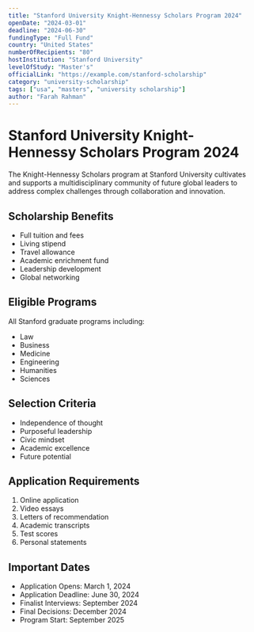 ```yaml
---
title: "Stanford University Knight-Hennessy Scholars Program 2024"
openDate: "2024-03-01"
deadline: "2024-06-30"
fundingType: "Full Fund"
country: "United States"
numberOfRecipients: "80"
hostInstitution: "Stanford University"
levelOfStudy: "Master's"
officialLink: "https://example.com/stanford-scholarship"
category: "university-scholarship"
tags: ["usa", "masters", "university scholarship"]
author: "Farah Rahman"
---
```


# Stanford University Knight-Hennessy Scholars Program 2024

The Knight-Hennessy Scholars program at Stanford University cultivates and supports a multidisciplinary community of future global leaders to address complex challenges through collaboration and innovation.

## Scholarship Benefits

- Full tuition and fees
- Living stipend
- Travel allowance
- Academic enrichment fund
- Leadership development
- Global networking

## Eligible Programs

All Stanford graduate programs including:
- Law
- Business
- Medicine
- Engineering
- Humanities
- Sciences

## Selection Criteria

- Independence of thought
- Purposeful leadership
- Civic mindset
- Academic excellence
- Future potential

## Application Requirements

1. Online application
2. Video essays
3. Letters of recommendation
4. Academic transcripts
5. Test scores
6. Personal statements

## Important Dates

- Application Opens: March 1, 2024
- Application Deadline: June 30, 2024
- Finalist Interviews: September 2024
- Final Decisions: December 2024
- Program Start: September 2025